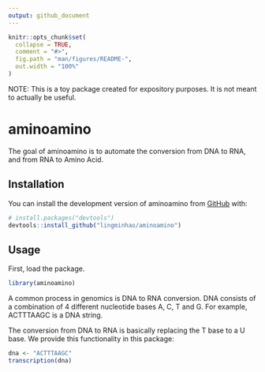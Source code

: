 ```yaml
---
output: github_document
---
```


<!-- README.md is generated from README.Rmd. Please edit that file -->

```r
knitr::opts_chunk$set(
  collapse = TRUE,
  comment = "#>",
  fig.path = "man/figures/README-",
  out.width = "100%"
)
```

NOTE: This is a toy package created for expository purposes. It is not meant to actually be useful. 

# aminoamino

<!-- badges: start -->
<!-- badges: end -->

The goal of aminoamino is to automate the conversion from DNA to RNA, and from RNA to Amino Acid. 

## Installation

You can install the development version of aminoamino from [GitHub](https://github.com/) with:
      
``` r
# install.packages("devtools")
devtools::install_github("lingminhao/aminoamino")
```

## Usage
First, load the package. 
```r
library(aminoamino)
```

A common process in genomics is DNA to RNA conversion. DNA consists of a combination of 4 different nucleotide bases A, C, T and G. For example, ACTTTAAGC is a DNA string. 

The conversion from DNA to RNA is basically replacing the T base to a U base. We provide this functionality in this package: 

```r
dna <- "ACTTTAAGC"
transcription(dna)
```
